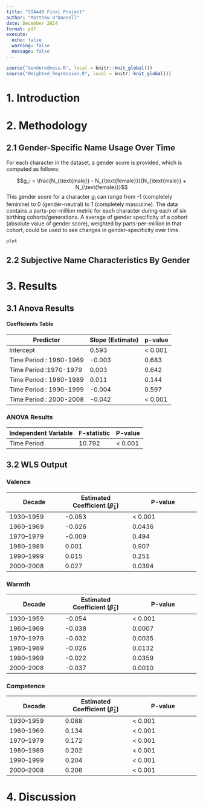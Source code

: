 ```yaml
---
title: "STA440 Final Project"
author: "Matthew O'Donnell"
date: December 2024
format: pdf
execute:
  echo: false
  warning: false
  message: false
---
```


```r
source("Genderedness.R", local = knitr::knit_global())
source("Weighted_Regression.R", local = knitr::knit_global())
```

# 1. Introduction 

# 2. Methodology

## 2.1 Gender-Specific Name Usage Over Time

For each character in the dataset, a gender score is provided, which is computed as follows: 

$$g_i = \frac{N_{\text{male}} - N_{\text{female}}}{N_{\text{male}} + N_{\text{female}}}$$
This gender score for a character $g_i$ can range from -1 (completely feminine) to 0 (gender-neutral) to 1 (completely masculine). The data contains a parts-per-million metric for each character during each of six birthing cohorts/generations. A average of gender specificity of a cohort (absolute value of gender score), weighted by parts-per-million in that cohort, could be used to see changes in gender-specificity over time. 

```r
plot
```

## 2.2 Subjective Name Characteristics By Gender

# 3. Results 

## 3.1 Anova Results

#### Coefficients Table

| Predictor                | Slope (Estimate) | p-value     |
|--------------------------|------------------|-------------|
| Intercept               | 0.593         | < 0.001     |
| Time Period : 1960-1969 | -0.003        | 0.683       |  
| Time Period :1970-1979 | 0.003         | 0.642       | 
| Time Period : 1980-1989 | 0.011         | 0.144       |  
| Time Period : 1990-1999 | -0.004        | 0.597       |  
| Time Period : 2000-2008 | -0.042        | < 0.001    |

### ANOVA Results
| Independent Variable | F-statistic | P-value |
|---|---|---|
| Time Period | 10.792 | < 0.001

## 3.2 WLS Output

### Valence
| Decade       | Estimated Coefficient ($\hat{\beta}_1$) | P-value         |
|--------------|-----------------|-----------------|
| 1930–1959    | -0.053          | < 0.001         |
| 1960–1969    | -0.026          | 0.0436          |
| 1970–1979    | -0.009          | 0.494           |
| 1980–1989    |  0.001          | 0.907           |
| 1990–1999    |  0.015          | 0.251           |
| 2000–2008    |  0.027          | 0.0394          |

### Warmth
| Decade       | Estimated Coefficient ($\hat{\beta}_1$) | P-value         |
|--------------|-----------------|-----------------|
| 1930–1959    | -0.054          | < 0.001         |
| 1960–1969    | -0.038          | 0.0007          |
| 1970–1979    | -0.032          | 0.0035          |
| 1980–1989    | -0.026          | 0.0132          |
| 1990–1999    | -0.022          | 0.0359          |
| 2000–2008    | -0.037          | 0.0010          |

### Competence
| Decade       | Estimated Coefficient ($\hat{\beta}_1$) | P-value         |
|--------------|-----------------|-----------------|
| 1930–1959    |  0.088          | < 0.001         |
| 1960–1969    |  0.134          | < 0.001         |
| 1970–1979    |  0.172          | < 0.001         |
| 1980–1989    |  0.202          | < 0.001         |
| 1990–1999    |  0.204          | < 0.001         |
| 2000–2008    |  0.206          | < 0.001         |




# 4. Discussion

